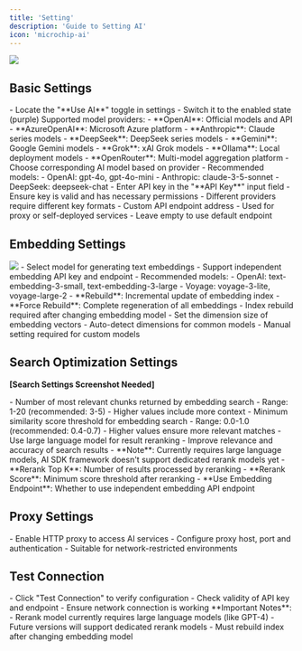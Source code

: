 ```yaml
---
title: 'Setting'
description: 'Guide to Setting AI'
icon: 'microchip-ai'
---
```


<img className="rounded-2xl" src="/images/2025-09-19-16-04-45.png" />

## Basic Settings

<AccordionGroup>
  <Accordion icon="toggle-on" title="1. Enable AI" defaultOpen>
    - Locate the "**Use AI**" toggle in settings
    - Switch it to the enabled state (purple)
  </Accordion>

  <Accordion icon="server" title="2. Select Model Provider">
    Supported model providers:
    - **OpenAI**: Official models and API
    - **AzureOpenAI**: Microsoft Azure platform
    - **Anthropic**: Claude series models
    - **DeepSeek**: DeepSeek series models
    - **Gemini**: Google Gemini models
    - **Grok**: xAI Grok models
    - **Ollama**: Local deployment models
    - **OpenRouter**: Multi-model aggregation platform
  </Accordion>

  <Accordion icon="robot" title="3. Select AI Model">
    - Choose corresponding AI model based on provider
    - Recommended models:
      - OpenAI: gpt-4o, gpt-4o-mini
      - Anthropic: claude-3-5-sonnet
      - DeepSeek: deepseek-chat
  </Accordion>

  <Accordion icon="key" title="4. Configure API Key">
    - Enter API key in the "**API Key**" input field
    - Ensure key is valid and has necessary permissions
    - Different providers require different key formats
  </Accordion>

  <Accordion icon="link" title="5. Set API Endpoint (Optional)">
    - Custom API endpoint address
    - Used for proxy or self-deployed services
    - Leave empty to use default endpoint
  </Accordion>
</AccordionGroup>

## Embedding Settings

<img className="rounded-2xl" src="/images/2025-09-19-16-05-21.png" />

<AccordionGroup>
  <Accordion icon="network-wired" title="Embedding Model" defaultOpen>
    - Select model for generating text embeddings
    - Support independent embedding API key and endpoint
    - Recommended models:
      - OpenAI: text-embedding-3-small, text-embedding-3-large
      - Voyage: voyage-3-lite, voyage-large-2
  </Accordion>

  <Accordion icon="arrows-rotate" title="Rebuild Embedding Index">
    - **Rebuild**: Incremental update of embedding index
    - **Force Rebuild**: Complete regeneration of all embeddings
    - Index rebuild required after changing embedding model
  </Accordion>

  <Accordion icon="microchip" title="Embedding Dimensions">
    - Set the dimension size of embedding vectors
    - Auto-detect dimensions for common models
    - Manual setting required for custom models
  </Accordion>
</AccordionGroup>

## Search Optimization Settings

**[Search Settings Screenshot Needed]**

<AccordionGroup>
  <Accordion icon="list-ol" title="Embedding Top K">
    - Number of most relevant chunks returned by embedding search
    - Range: 1-20 (recommended: 3-5)
    - Higher values include more context
  </Accordion>

  <Accordion icon="chart-line" title="Embedding Score">
    - Minimum similarity score threshold for embedding search
    - Range: 0.0-1.0 (recommended: 0.4-0.7)
    - Higher values ensure more relevant matches
  </Accordion>

  <Accordion icon="robot" title="Rerank Model">
    - Use large language model for result reranking
    - Improve relevance and accuracy of search results
    - **Note**: Currently requires large language models, AI SDK framework doesn't support dedicated rerank models yet
  </Accordion>

  <Accordion icon="list-check" title="Rerank Settings">
    - **Rerank Top K**: Number of results processed by reranking
    - **Rerank Score**: Minimum score threshold after reranking
    - **Use Embedding Endpoint**: Whether to use independent embedding API endpoint
  </Accordion>
</AccordionGroup>

## Proxy Settings

<AccordionGroup>
  <Accordion icon="network-wired" title="HTTP Proxy">
    - Enable HTTP proxy to access AI services
    - Configure proxy host, port and authentication
    - Suitable for network-restricted environments
  </Accordion>
</AccordionGroup>

## Test Connection

<AccordionGroup>
  <Accordion icon="flask" title="Connection Test">
    - Click "Test Connection" to verify configuration
    - Check validity of API key and endpoint
    - Ensure network connection is working
  </Accordion>
</AccordionGroup>

<Warning>
**Important Notes**:
- Rerank model currently requires large language models (like GPT-4)
- Future versions will support dedicated rerank models
- Must rebuild index after changing embedding model
</Warning>